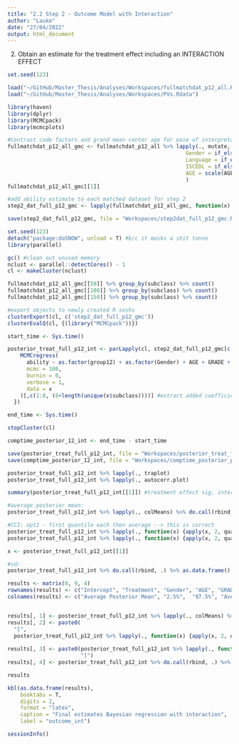 ```yaml
---
title: "2.2 Step 2 - Outcome Model with Interaction"
author: "Lauke"
date: "27/04/2022"
output: html_document
---
```


2. Obtain an estimate for the treatment effect including an INTERACTION EFFECT

```r
set.seed(123)
```


```r
load("~/GitHub/Master_Thesis/Analyses/Workspaces/fullmatchdat_p12_all.Rdata")
load("~/GitHub/Master_Thesis/Analyses/Workspaces/PVs.Rdata")
```


```r
library(haven)
library(dplyr)
library(MCMCpack)
library(mcmcplots)
```

```r
#Contrast code factors and grand mean center age for ease of interpretation interaction effect
fullmatchdat_p12_all_gmc <- fullmatchdat_p12_all %>% lapply(., mutate, 
                                                        Gender = if_else(Gender == 1, -0.5, 0.5), #contrast coding on factors
                                                        Language = if_else(Language == 1, -0.5, 0.5), 
                                                        ISCEDL = if_else(ISCEDL == 2, -0.5, 0.5), #also for ISCEDL, with only 2 levels
                                                        AGE = scale(AGE, scale = F) #grand mean center Age
                                                        )
fullmatchdat_p12_all_gmc[[1]]

#add ability estimate to each matched dataset for step 2
step2_dat_full_p12_gmc <- lapply(fullmatchdat_p12_all_gmc, function(x) {inner_join(x, PVs[,c(1,12)], by = "CNTSTUID")})

save(step2_dat_full_p12_gmc, file = "Workspaces/step2dat_full_p12_gmc.Rdata")

```

```r
set.seed(123)
detach("package:doSNOW", unload = T) #b/c it masks a shit tonne
library(parallel)

gc() #clean out unused memory
nclust <- parallel::detectCores() - 1
cl <- makeCluster(nclust)

fullmatchdat_p12_all_gmc[[50]] %>% group_by(subclass) %>% count()
fullmatchdat_p12_all_gmc[[100]] %>% group_by(subclass) %>% count()
fullmatchdat_p12_all_gmc[[150]] %>% group_by(subclass) %>% count()

#export objects to newly created R seshs
clusterExport(cl, c('step2_dat_full_p12_gmc'))
clusterEvalQ(cl, {(library("MCMCpack"))})

start_time <- Sys.time()

posterior_treat_full_p12_int <- parLapply(cl, step2_dat_full_p12_gmc[c(seq(50,500, by = 50))], function(x) {
    MCMCregress(
      ability ~ as.factor(group12) + as.factor(Gender) + AGE + GRADE + ISCEDL + ESCS + as.factor(Language) + as.factor(group12)*ESCS + as.factor(subclass),
      mcmc = 100,
      burnin = 0, 
      verbose = 1,
      data = x
    )[,c(1:8, (8+length(unique(x$subclass))))] #extract added coefficient on interaction
  })

end_time <- Sys.time()

stopCluster(cl)

comptime_posterior_12_int <- end_time - start_time

save(posterior_treat_full_p12_int, file = "Workspaces/posterior_treat_full_p12_int.Rdata")
save(comptime_posterior_12_int, file = "Workspaces/comptime_posterior_p12_int.Rdata")

```

```r
posterior_treat_full_p12_int %>% lapply(., traplot)
posterior_treat_full_p12_int %>% lapply(., autocorr.plot)
```
```r
summary(posterior_treat_full_p12_int[[1]]) #treatment effect sig, interaction is not. 

#average posterior mean:
posterior_treat_full_p12_int %>% lapply(., colMeans) %>% do.call(rbind, .) %>% as.data.frame() %>% colMeans

#CCI: opt2 - first quantile each then average --> this is correct
posterior_treat_full_p12_int %>% lapply(., function(x) {apply(x, 2, quantile, 0.025)}) %>% do.call(rbind, .) %>% colMeans
posterior_treat_full_p12_int %>% lapply(., function(x) {apply(x, 2, quantile, 0.975)}) %>% do.call(rbind, .) %>% colMeans

x <- posterior_treat_full_p12_int[[1]]

#sd: 
posterior_treat_full_p12_int %>% do.call(rbind, .) %>% as.data.frame() %>% apply(., 2, sd)

results <- matrix(0, 9, 4)
rownames(results) <- c("Intercept", "Treatment", "Gender", "AGE", "GRADE", "ISCEDL", "ESCS", "Language", "Treatment*ESCS") 
colnames(results) <- c("Average Posterior Mean", "2.5%",  "97.5%", "Average Posterior SD")


results[, 1] <- posterior_treat_full_p12_int %>% lapply(., colMeans) %>% do.call(rbind, .) %>% as.data.frame() %>% colMeans %>% round(digits =  2)
results[, 2] <- paste0(
  "[", 
  posterior_treat_full_p12_int %>% lapply(., function(x) {apply(x, 2, quantile, 0.025)}) %>% do.call(rbind, .) %>% colMeans %>% round(digits = 2))
                       
results[, 3] <- paste0(posterior_treat_full_p12_int %>% lapply(., function(x) {apply(x, 2, quantile, 0.975)}) %>% do.call(rbind, .) %>% colMeans %>% round(digits = 2),
                       "]")
results[, 4] <- posterior_treat_full_p12_int %>% do.call(rbind, .) %>% as.data.frame() %>% apply(., 2, sd) %>% round(digits = 2)

results

kbl(as.data.frame(results), 
    booktabs = T, 
    digits = 2, 
    format = "latex",
    caption = "Final estimates Bayesian regression with interaction", 
    label = "outcome_int")
```

```r
sessionInfo()
```
